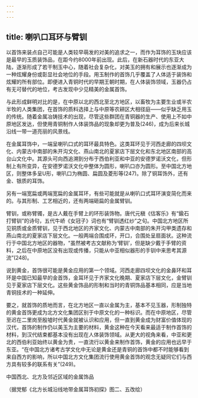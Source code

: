```yaml
---
---
---
```

title: 喇叭口耳环与臂钏
---




以首饰来装点自己可能是人类较早萌发的对美的追求之一，而作为耳饰的玉玦应该是最早的玉质装饰品，在距今约8000年前出现。此后，在新石器时代的东亚大陆，逐渐形成了若干制玉中心，随着社会复杂化，对美玉的拥有和展示也逐渐成为一种炫耀身份或彰显社会地位的手段。用玉制作的首饰几乎覆盖了人体适于装饰和炫耀的所有部位。即便进入青铜时代的早期王朝时期，在人体装饰领域，玉器仍占有无可替代的地位，考古发现中少见精美的金属首饰。

与此形成鲜明对比的是，在中原以北的西北至北方地区，以畜牧为主要生业或半农半牧的人类集团，在首饰的质料选择上与中原等农耕区大相径庭——似乎缺乏用玉的传统。随着金属冶铸技术的出现，尽管这些群团在青铜器的生产、使用上不如中原地区发达，但使用青铜制作人体装饰品的现象却更为普及(246)，成为后来长城沿线一带一道亮丽的风景线。

在金属耳饰中，一端呈喇叭口式的耳环最具特色。这类耳环见于河西走廊的四坝文化、内蒙古中南部的朱开沟文化、燕山南北的夏家店下层文化和东北地区南部的高台山文化中。其源头可向西追溯到分布于西伯利亚和中亚的安德罗诺沃文化，但形制上有所变异，在安德罗诺沃文化中整体为圆形，喇叭口亦为圆形。至中国北方地区，则整体多呈U形，喇叭口为椭圆、扁圆及菱形等(247)。除了铜耳饰外，还有金、银质的耳饰。

另有一端宽扁或两端宽扁的金属耳环，有些可能就是从喇叭口式耳环演变简化而来的。与其形制、工艺相近的，还有两端砸扁的金属臂钏。

臂钏，或称臂镯，是古人戴在手臂上的环形装饰物。唐代元稹《估客乐》有“鍮石打臂钏”的诗句，五代牛峤《女冠子》词也有“臂钏透红纱”之句。中国北方地区所见铜质或金质臂钏，见于西北地区的齐家文化、内蒙古中南部的朱开沟甲类遗存和燕山南北的夏家店下层文化。一般两端合围成环，开口，合围处呈扇面状。这种流行于中国北方地区的器物，“虽然被考古文献称为‘臂钏’，但是缺少戴于手臂的资料，之后在中原地区没有出现或传播，只能从中亚相似器形的手钏中来思考其源流”(248)。

说到黄金，首饰很可能是黄金应用的第一个领域。河西走廊四坝文化的金鼻环和耳环是中国已知最早的金首饰，金耳环见于齐家文化晚期、夏家店下层文化，金臂钏见于夏家店下层文化。这些黄金饰品的形制和当时的青铜饰品基本相同，应是当地青铜技术的一种延伸。

要之，就首饰的质地而言，在北方地区一直以金属为主，基本不见玉器，形制独特的黄金首饰更成为北方文化集团区别于中原文化的一种标识。而在中原地区，尽管至迟在二里岗至殷墟时代黄金就被认识和应用，但一直到黄金成为财富价值体现的汉代，首饰的制作仍以美玉为主要的材料，黄金这种在今天看来最适于制作首饰的材料，到汉代结束都基本没有出现在人体装饰领域。从更大的视角来看，中亚和更北的西伯利亚始终以黄金为贵，一直流行以黄金来制作首饰，黄金的应用也远早于东亚。“在中国北方诸考古学文化中无论是黄金还是青铜的首饰中都不时能够看到来自西方的影响，所以中国北方文化集团流行使用黄金首饰的观念无疑同它们与西方具有较多的联系有关”(249)。

中国西北、北方及邻近区域的金属饰品

（据党郁《北方长城沿线地带金属耳饰初探》图二、五改绘）